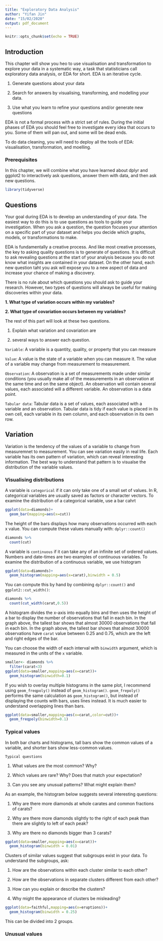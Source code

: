 ```yaml
---
title: "Exploratory Data Analysis"
author: "Yifan Jin"
date: "15/02/2020"
output: pdf_document
---
```


```r
knitr::opts_chunk$set(echo = TRUE)
```

## Introduction

This chapter will show you heo to use visualisation and transformation to explore your data in a systematic way, a task that statisticians call exploratory data analysis, or EDA for short. EDA is an iterative cycle.

1. Generate questions about your data

2. Search for answers by visualising, transforming, and modelling your data.

3. Use what you learn to refine your questions and/or generate new questions

EDA is not a formal process with a strict set of rules. During the initial phases of EDA you should feel free to investigate every idea that occurs to you. Some of them will pan out, and some will be dead ends.

To do data cleaning, you will need to deploy all the tools of EDA: visualisation, transformation, and moelling.

### Prerequisites

In this chapter, we will combine what you have learned about dplyr and ggplot2 to interactively ask questions, answer them with data, and then ask new questions.

```r
library(tidyverse)
```

## Questions

Your goal during EDA is to develop an understanding of your data. The easiest way to do this is to use questions as tools to guide your investigation. When you ask a question, the question focuses your attention on a specific part of your dataset and helps you decide which graphs, models, or transformations to make.

EDA is fundamentally a creative process. And like most creative processes, the key to asking quality questions is to generate of questions. It is difficult to ask revealing questions at the start of your analysis because you do not know what insights are contained in your dataset. On the other hand, each new question taht you ask will expose you to a new aspect of data and increase your chance of making a discovery. 

There is no rule about which questions you should ask to guide your research. 
However, two types of questions will always be useful for making discoveries within your data.

**1. What type of variation occurs within my variables?**

**2. What type of covariation occurs between my variables?**

The rest of this part will look at these two questions.

1. Explain what variation and covariation are

2. several ways to answer each question.

`Variable`: A variable is a quantity, quality, or property that you can measure

`Value`: A value is the state of a variable when you can measure it. The value of a variable may change from measurement to measurement.

`Observation`: A observation is a set of measurements made under similar conditions (you usually make all of the measurements in an observation at the same time and on the same object). An observation will contain several values, each associated will a different variable. An observation is a data point.

`Tabular data`: Tabular data is a set of values, each associated with a variable and an observation. Tabular data is tidy if each value is placed in its own cell, each variable in its own column, and each observation in its own row.

## Variation

Variation is the tendency of the values of a variable to change from measuremnet to measurement. You can see variation easily in real life. Each variable has its own pattern of variation, which can reveal interesting information. The best way to understand that pattern is to visualse the distribution of the variable values.

### Visualising distributions

A variable is `categorical` if it can only take one of a small set of values. In R, categorical variables are usually saved as factors or character vectors. To examine the distribution of a categorical variable, use a bar cahrt

```r
ggplot(data=diamonds)+
  geom_bar(mapping=aes(x=cut))
```

The height of the bars displays how many observations occurred with each x value. You can compute these values manually with: `dplyr::count()`

```r
diamonds %>%
  count(cut)
```

A variable is `continuous` if it can take any of an infinite set of ordered values. Numbers and date-times are two examples of continuous variables. To examine the distribution of a continuous variable, we use histogram

```r
ggplot(data=diamonds)+
  geom_histogram(mapping=aes(x=carat),binwidth = 0.5)
```

You can compute this by hand by combining `dplyr::count()` and `ggplot2::cut_width()`:

```r
diamonds %>%
  count(cut_width(carat,0.5))
```

A histogram divides the x-axis into equally bins and then uses the height of a bar to display the number of observations that fall in each bin. In the graph above, the tallest bar shows that almost 30000 observations that fall in each bin. In the graph above, the tallest bar shows that almost 30000 observations have `carat` value between 0.25 and 0.75, which are the left and right edges of the bar.

You can choose the width of each interval with `binwidth` argument, which is measured in the units of the `x` variable.

```r
smaller<- diamonds %>%
  filter(carat<3)
ggplot(data=smaller,mapping=aes(x=carat))+
  geom_histogram(binwidth=0.1)
```

If you wish to overlay multiple histograms in the same plot, I recommend using `geom_freqpoly()` instead of `geom_histogram()`. `geom_frepoly()` performs the same calculation as `geom_histogram()`, but instead of displaying the counts with bars, uses lines instead. It is much easier to understand overlapping lines than bars.

```r
ggplot(data=smaller,mapping=aes(x=carat,color=cut))+
  geom_freqpoly(binwidth=0.1)
```

### Typical values

In both bar charts and histograms, tall bars show the common values of a variable, and shorter bars show less-common values.

`Typical questions`

1. What values are the most common? Why?

2. Which values are rare? Why? Does that match your expectation?

3. Can you see any unusual patterns? What might explain them?

As an example, the histogram below suggests several interesting questions:

1. Why are there more diamonds at whole carates and common fractions of carats?

2. Why are there more diamonds slightly to the right of each peak than there are slightly to left of each peak?

3. Why are there no diamonds bigger than 3 carats?


```r
ggplot(data=smaller,mapping=aes(x=carat))+
  geom_histogram(binwidth = 0.01)
```

Clusters of similar values suggest that subgroups exist in your data. To understand the subgroups, ask:

1. How are the observations within each cluster similar to each other?

2. How are the observations in separate clusters different from each other?

3. How can you explain or describe the clusters?

4. Why might the appearance of clusters be misleading?


```r
ggplot(data=faithful,mapping=aes(x=eruptions))+
  geom_histogram(binwidth = 0.25)
```

This can be divided into 2 groups.

### Unusual values


